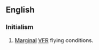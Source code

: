 ==English==

===Initialism===
{{head|en|initialism}}

# {{context|aviation|lang=en}} [[marginal|Marginal]] [[VFR]] flying conditions.